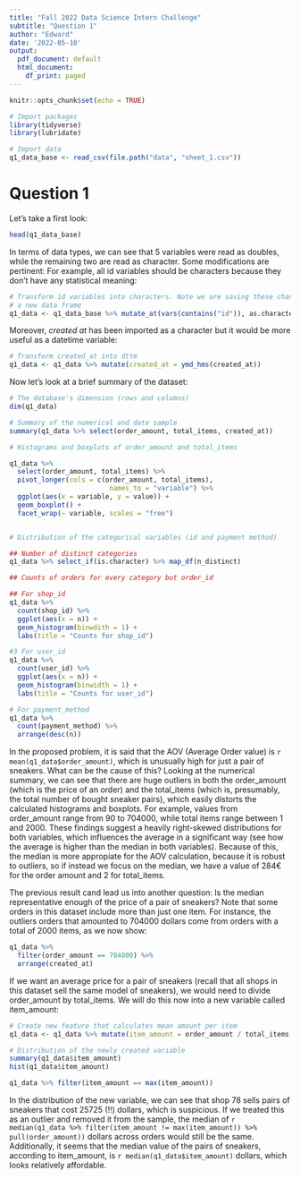 ---
title: "Fall 2022 Data Science Intern Challenge"
subtitle: "Question 1"
author: "Edward"
date: '2022-05-10'
output:
  pdf_document: default
  html_document:
    df_print: paged
---

```{r setup, include=FALSE}
knitr::opts_chunk$set(echo = TRUE)
```


```{r}
# Import packages
library(tidyverse)
library(lubridate)

# Import data
q1_data_base <- read_csv(file.path("data", "sheet_1.csv"))

```

# Question 1

Let's take a first look:

```{r}
head(q1_data_base)
```
In terms of data types, we can see that 5 variables were read as doubles, while
the remaining two are read as character. Some modifications are pertinent:
For example, all id variables should be characters because they don't have any
statistical meaning:

```{r double_to_character}
# Transform id variables into characters. Note we are saving these changes into
# a new data frame
q1_data <- q1_data_base %>% mutate_at(vars(contains("id")), as.character)

```

Moreover, _created at_ has been imported as a character but it would be more
useful as a datetime variable:

```{r character_to_dtt}
# Transform created_at into dttm
q1_data <- q1_data %>% mutate(created_at = ymd_hms(created_at))

```

Now let's look at a brief summary of the dataset:

```{r}

# The database's dimension (rows and columns)
dim(q1_data)

# Summary of the numerical and date sample
summary(q1_data %>% select(order_amount, total_items, created_at))

# Histograms and boxplots of order_amount and total_items

q1_data %>%
  select(order_amount, total_items) %>% 
  pivot_longer(cols = c(order_amount, total_items),
                         names_to = "variable") %>% 
  ggplot(aes(x = variable, y = value)) +
  geom_boxplot() +
  facet_wrap(~ variable, scales = "free")


# Distribution of the categorical variables (id and payment method)

## Number of distinct categories
q1_data %>% select_if(is.character) %>% map_df(n_distinct)

## Counts of orders for every category but order_id

## For shop_id
q1_data %>%
  count(shop_id) %>%
  ggplot(aes(x = n)) +
  geom_histogram(binwdith = 1) +
  labs(title = "Counts for shop_id")

#3 For user_id
q1_data %>%
  count(user_id) %>%
  ggplot(aes(x = n)) +
  geom_histogram(binwidth = 1) +
  labs(title = "Counts for user_id")

# For payment_method
q1_data %>%
  count(payment_method) %>%
  arrange(desc(n))

```


In the proposed problem, it is said that the AOV (Average Order value) is `r mean(q1_data$order_amount)`, which is unusually high for just a pair of sneakers. What can be the cause of this? Looking at the numerical summary, we can see that there are huge outliers in both the order_amount (which is the price of an order) and the total_items (which is, presumably, the total number of bought sneaker pairs), which easily distorts the calculated histograms and boxplots. For example, values from order_amount range from 90 to 704000, while total items range between 1 and 2000. These findings suggest a heavily right-skewed distributions for both variables, which influences the average in a significant way (see how the average is higher than the median in both variables). Because of this, the median is more appropiate for the AOV calculation, because it is robust to outliers, so if instead we focus on the median, we have a value of 284€ for the order amount and 2 for total_items.

The previous result cand lead us into another question: Is the median representative enough of the price of a pair of sneakers? Note that some orders in this dataset include more than just one item. For instance, the outliers orders that amounted to 704000 dollars come from orders with a total of 2000 items, as we now show:

```{r}
q1_data %>%
  filter(order_amount == 704000) %>%
  arrange(created_at)

```
If we want an average price for a pair of sneakers (recall that all shops in this dataset sell the same model of sneakers), we would need to divide order_amount by total_items. We will do this now into a new variable called item_amount:

```{r}

# Create new feature that calculates mean amount per item
q1_data <- q1_data %>% mutate(item_amount = order_amount / total_items)

# Distribution of the newly created variable
summary(q1_data$item_amount)
hist(q1_data$item_amount)

q1_data %>% filter(item_amount == max(item_amount))


```

In the distribution of the new variable, we can see that shop 78 sells pairs of sneakers that cost 25725 (!!) dollars, which is suspicious. If we treated this as an outlier and removed it from the sample, the median of `r median(q1_data %>% filter(item_amount != max(item_amount)) %>% pull(order_amount))` dollars across orders would still be the same. Additionally, it seems that the median value of the pairs of sneakers, according to item_amount, is `r median(q1_data$item_amount)` dollars, which looks relatively affordable.



